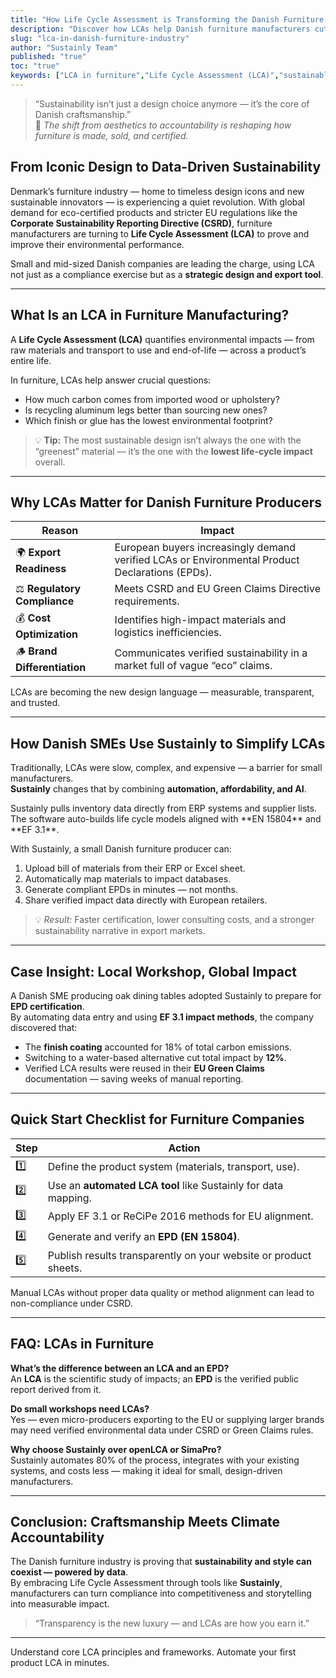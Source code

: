 ```yaml
---
title: "How Life Cycle Assessment is Transforming the Danish Furniture Industry"
description: "Discover how LCAs help Danish furniture manufacturers cut carbon emissions, boost exports, and meet EU sustainability regulations."
slug: "lca-in-danish-furniture-industry"
author: "Sustainly Team"
published: "true"
toc: "true"
keywords: ["LCA in furniture","Life Cycle Assessment (LCA)","sustainable furniture production","affordable LCA tools","automated LCA software","regulatory compliance","sustainable business"]
---
```


> “Sustainability isn’t just a design choice anymore — it’s the core of Danish craftsmanship.”\
> 💬 _The shift from aesthetics to accountability is reshaping how furniture is made, sold, and certified._

## From Iconic Design to Data-Driven Sustainability

Denmark’s furniture industry — home to timeless design icons and new sustainable innovators — is experiencing a quiet revolution. With global demand for eco-certified products and stricter EU regulations like the **Corporate Sustainability Reporting Directive (CSRD)**, furniture manufacturers are turning to **Life Cycle Assessment (LCA)** to prove and improve their environmental performance.

Small and mid-sized Danish companies are leading the charge, using LCA not just as a compliance exercise but as a **strategic design and export tool**.

---

## What Is an LCA in Furniture Manufacturing?

A **Life Cycle Assessment (LCA)** quantifies environmental impacts — from raw materials and transport to use and end-of-life — across a product’s entire life.

In furniture, LCAs help answer crucial questions:

- How much carbon comes from imported wood or upholstery?
- Is recycling aluminum legs better than sourcing new ones?
- Which finish or glue has the lowest environmental footprint?

> 💡 **Tip:** The most sustainable design isn’t always the one with the “greenest” material — it’s the one with the **lowest life-cycle impact** overall.

---

## Why LCAs Matter for Danish Furniture Producers

| Reason                       | Impact                                                                                          |
| ---------------------------- | ----------------------------------------------------------------------------------------------- |
| 🌍 **Export Readiness**      | European buyers increasingly demand verified LCAs or Environmental Product Declarations (EPDs). |
| ⚖️ **Regulatory Compliance** | Meets CSRD and EU Green Claims Directive requirements.                                          |
| 💰 **Cost Optimization**     | Identifies high-impact materials and logistics inefficiencies.                                  |
| 🪵 **Brand Differentiation** | Communicates verified sustainability in a market full of vague “eco” claims.                    |

<Info>
  LCAs are becoming the new design language — measurable, transparent, and trusted.
</Info>

---

## How Danish SMEs Use Sustainly to Simplify LCAs

Traditionally, LCAs were slow, complex, and expensive — a barrier for small manufacturers.\
**Sustainly** changes that by combining **automation, affordability, and AI**.

<Columns cols={2}>
  <Card title="Automated Data Collection" icon="database">
    Sustainly pulls inventory data directly from ERP systems and supplier lists.
  </Card>
  <Card title="AI-Driven Modelling" icon="bot">
    The software auto-builds life cycle models aligned with **EN 15804** and **EF 3.1**.
  </Card>
</Columns>

With Sustainly, a small Danish furniture producer can:

1. Upload bill of materials from their ERP or Excel sheet.
2. Automatically map materials to impact databases.
3. Generate compliant EPDs in minutes — not months.
4. Share verified impact data directly with European retailers.

> 💡 _Result:_ Faster certification, lower consulting costs, and a stronger sustainability narrative in export markets.

---

## Case Insight: Local Workshop, Global Impact

A Danish SME producing oak dining tables adopted Sustainly to prepare for **EPD certification**.\
By automating data entry and using **EF 3.1 impact methods**, the company discovered that:

- The **finish coating** accounted for 18% of total carbon emissions.
- Switching to a water-based alternative cut total impact by **12%**.
- Verified LCA results were reused in their **EU Green Claims** documentation — saving weeks of manual reporting.

---

## Quick Start Checklist for Furniture Companies

| Step | Action                                                           |
| ---- | ---------------------------------------------------------------- |
| 1️⃣  | Define the product system (materials, transport, use).           |
| 2️⃣  | Use an **automated LCA tool** like Sustainly for data mapping.   |
| 3️⃣  | Apply EF 3.1 or ReCiPe 2016 methods for EU alignment.            |
| 4️⃣  | Generate and verify an **EPD (EN 15804)**.                       |
| 5️⃣  | Publish results transparently on your website or product sheets. |

<Warning>
  Manual LCAs without proper data quality or method alignment can lead to non-compliance under CSRD.
</Warning>

---

## FAQ: LCAs in Furniture

**What’s the difference between an LCA and an EPD?**\
An **LCA** is the scientific study of impacts; an **EPD** is the verified public report derived from it.

**Do small workshops need LCAs?**\
Yes — even micro-producers exporting to the EU or supplying larger brands may need verified environmental data under CSRD or Green Claims rules.

**Why choose Sustainly over openLCA or SimaPro?**\
Sustainly automates 80% of the process, integrates with your existing systems, and costs less — making it ideal for small, design-driven manufacturers.

---

## Conclusion: Craftsmanship Meets Climate Accountability

The Danish furniture industry is proving that **sustainability and style can coexist — powered by data**.\
By embracing Life Cycle Assessment through tools like **Sustainly**, manufacturers can turn compliance into competitiveness and storytelling into measurable impact.

> “Transparency is the new luxury — and LCAs are how you earn it.”

---

<Columns cols={2}>
  <Card title="Learn LCA Basics" icon="book" href="/guides/lca-fundamentals">
    Understand core LCA principles and frameworks.
  </Card>
  <Card title="Get Started with Sustainly" icon="sparkles" href="/product">
    Automate your first product LCA in minutes.
  </Card>
</Columns>